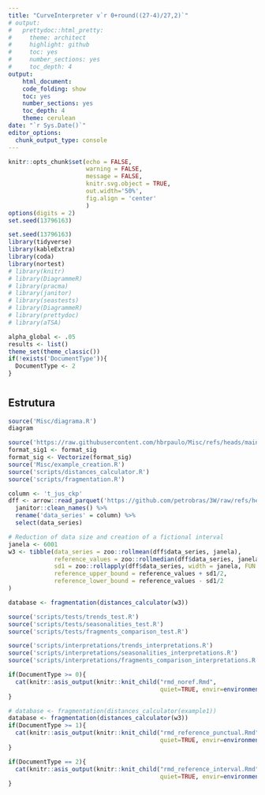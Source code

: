 ```yaml
---
title: "CurveInterpreter v`r 0+round((27-4)/27,2)`"
# output:
#   prettydoc::html_pretty:
#     theme: architect
#     highlight: github
#     toc: yes
#     number_sections: yes
#     toc_depth: 4
output:
    html_document:
    code_folding: show
    toc: yes
    number_sections: yes
    toc_depth: 4
    theme: cerulean
date: "`r Sys.Date()`"
editor_options: 
  chunk_output_type: console
---
```


```r
knitr::opts_chunk$set(echo = FALSE,
                      warning = FALSE,
                      message = FALSE,
                      knitr.svg.object = TRUE, 
                      out.width='50%',
                      fig.align = 'center'
                      )
options(digits = 2)
set.seed(13796163)
```

```r
set.seed(13796163)
library(tidyverse)
library(kableExtra)
library(coda)
library(nortest)
# library(knitr)
# library(DiagrammeR)
# library(pracma)
# library(janitor)
# library(seastests)
# library(DiagrammeR)
# library(prettydoc)
# library(aTSA)

alpha_global <- .05
results <- list()
theme_set(theme_classic())
if(!exists('DocumentType')){
  DocumentType <- 2
}
```

#  {.tabset .tabset-fade .tabset-pills}

## Estrutura

```r
source('Misc/diagrama.R')
diagram
```

```r
source('https://raw.githubusercontent.com/hbrpaulo/Misc/refs/heads/main/format_sig.R')
format_sig1 <- format_sig
format_sig <- Vectorize(format_sig)
source('Misc/example_creation.R')
source('scripts/distances_calculator.R')
source('scripts/fragmentation.R')

column <- 't_jus_ckp'
dff <- arrow::read_parquet('https://github.com/petrobras/3W/raw/refs/heads/main/dataset/0/WELL-00001_20170201010207.parquet') %>% 
  janitor::clean_names() %>% 
  rename('data_series' = column) %>%
  select(data_series)
```

```r
# Reduction of data size and creation of a fictional interval
janela <- 6001
w3 <- tibble(data_series = zoo::rollmean(dff$data_series, janela),
             reference_values = zoo::rollmedian(dff$data_series, janela),
             sd1 = zoo::rollapply(dff$data_series, width = janela, FUN = sd),
             reference_upper_bound = reference_values + sd1/2,
             reference_lower_bound = reference_values - sd1/2
)
```

```r
database <- fragmentation(distances_calculator(w3))
```

```r
source('scripts/tests/trends_test.R')
source('scripts/tests/seasonalities_test.R')
source('scripts/tests/fragments_comparison_test.R')
```

```r
source('scripts/interpretations/trends_interpretations.R')
source('scripts/interpretations/seasonalities_interpretations.R')
source('scripts/interpretations/fragments_comparison_interpretations.R')
```

```r
if(DocumentType >= 0){
  cat(knitr::asis_output(knitr::knit_child("rmd_noref.Rmd",
                                           quiet=TRUE, envir=environment())))
}
```

```r
# database <- fragmentation(distances_calculator(example1))
database <- fragmentation(distances_calculator(w3))
if(DocumentType >= 1){
  cat(knitr::asis_output(knitr::knit_child("rmd_reference_punctual.Rmd",
                                           quiet=TRUE, envir=environment())))
}
```

```r
if(DocumentType == 2){
  cat(knitr::asis_output(knitr::knit_child("rmd_reference_interval.Rmd",
                                           quiet=TRUE, envir=environment())))
}
```
